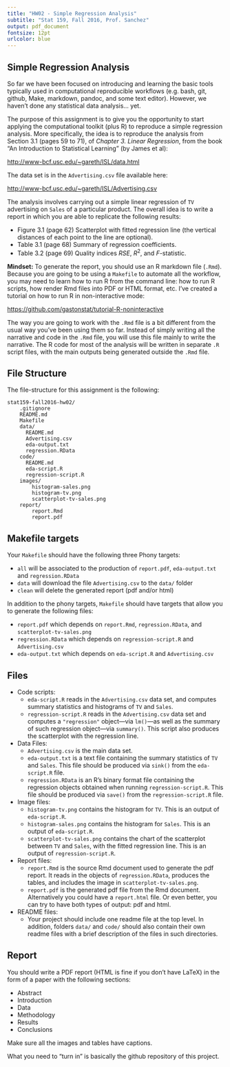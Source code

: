 ```yaml
---
title: "HW02 - Simple Regression Analysis"
subtitle: "Stat 159, Fall 2016, Prof. Sanchez"
output: pdf_document
fontsize: 12pt
urlcolor: blue
---
```


## Simple Regression Analysis

So far we have been focused on introducing and learning the basic tools 
typically used in computational reproducible workflows (e.g. bash, git, github, 
Make, markdown, pandoc, and some text editor). However, we haven't done any
statistical data analysis... yet. 

The purpose of this assignment is to give you the opportunity to start applying 
the computational toolkit (plus R) to reproduce a simple regression analysis. 
More specifically, the idea is to reproduce the analysis from Section 3.1
(pages 59 to 71), of _Chapter 3. Linear Regression_,
from the book "An Introduction to Statistical Learning" (by James et al):

[http://www-bcf.usc.edu/~gareth/ISL/data.html](http://www-bcf.usc.edu/~gareth/ISL/data.html)

The data set is in the `Advertising.csv` file available here:

[http://www-bcf.usc.edu/~gareth/ISL/Advertising.csv](http://www-bcf.usc.edu/~gareth/ISL/Advertising.csv)

The analysis involves carrying out a simple linear regression of `TV` 
advertising on `Sales` of a particular product. The overall idea is to write a 
report in which you are able to replicate the following results:

- Figure 3.1 (page 62) Scatterplot with fitted regression line (the vertical 
distances of each point to the line are optional).
- Table 3.1 (page 68) Summary of regression coefficients.
- Table 3.2 (page 69) Quality indices $RSE$, $R^2$, and $F$-statistic.

__Mindset:__ 
To generate the report, you should use an R markdown file (`.Rmd`). Because
you are going to be using a `Makefile` to automate all the workflow, you may
need to learn how to run R from the command line: how to run R scripts, how
render Rmd files into PDF or HTML format, etc.
I've created a tutorial on how to run R in non-interactive mode:

[https://github.com/gastonstat/tutorial-R-noninteractive](https://github.com/gastonstat/tutorial-R-noninteractive)

The way you are going to work with the `.Rmd` file is a bit different from the
usual way you've been using them so far. Instead of simply writing all the 
narrative and code in the `.Rmd` file, you will use this file mainly to write 
the narrative. The R code for most of the analysis will be written in separate 
`.R` script files, with the main outputs being generated outside the `.Rmd` file. 


## File Structure

The file-structure for this assignment is the following:

```
stat159-fall2016-hw02/
	.gitignore
	README.md
	Makefile
	data/
	  README.md
	  Advertising.csv
	  eda-output.txt
	  regression.RData
	code/
	  README.md
	  eda-script.R
	  regression-script.R
	images/
		histogram-sales.png
		histogram-tv.png
		scatterplot-tv-sales.png
	report/
		report.Rmd
		report.pdf
```


## Makefile targets

Your `Makefile` should have the following three Phony targets:

- `all` will be associated to the production of `report.pdf`, `eda-output.txt` 
and `regression.RData`
- `data` will download the file `Advertising.csv` to the `data/` folder
- `clean` will delete the generated report (pdf and/or html)

In addition to the phony targets, `Makefile` should have targets that allow you 
to generate the following files:

- `report.pdf` which depends on `report.Rmd`, `regression.RData`, and
`scatterplot-tv-sales.png`
- `regression.RData` which depends on `regression-script.R` and `Advertising.csv`
- `eda-output.txt` which depends on `eda-script.R` and `Advertising.csv`


## Files

- Code scripts:
    + `eda-script.R` reads in the `Advertising.csv` data set, and computes 
    summary statistics and histograms of `TV` and `Sales`.
    + `regression-script.R` reads in the `Advertising.csv` data set and computes
    a `"regression"` object---via `lm()`---as well as the summary of such 
    regression object---via `summary()`. This script also produces the 
    scatterplot with the regression line.
- Data Files:
    + `Advertising.csv` is the main data set.
    + `eda-output.txt` is a text file containing the summary statistics of
    `TV` and `Sales`. This file should be produced via `sink()` from the
    `eda-script.R` file.
    + `regression.RData` is an R's binary format file containing the regression
    objects obtained when running `regression-script.R`. This file should be
    produced via `save()` from the `regression-script.R` file.
- Image files:
    + `histogram-tv.png` contains the histogram for `TV`. This is
    an output of `eda-script.R`.
    + `histogram-sales.png` contains the histogram for `Sales`. 
    This is an output of `eda-script.R`.
    + `scatterplot-tv-sales.png` contains the chart of the scatterplot between
    `TV` and `Sales`, with the fitted regression line. This is an output of
    `regression-script.R`.
- Report files:
    + `report.Rmd` is the source Rmd document used to generate the pdf report.
    It reads in the objects of `regression.RData`, produces the tables, and 
    includes the image in `scatterplot-tv-sales.png`.
    + `report.pdf` is the generated pdf file from the Rmd document. 
    Alternatively you could have a `report.html` file. Or even better,
    you can try to have both types of output: pdf and html.
- README files:
    + Your project should include one readme file at the top level. In addition,
    folders `data/` and `code/` should also contain their own readme files
    with a brief description of the files in such directories.
    

## Report

You should write a PDF report (HTML is fine if you don't have LaTeX) in the 
form of a paper with the following sections:

- Abstract
- Introduction
- Data
- Methodology
- Results
- Conclusions

Make sure all the images and tables have captions.

What you need to "turn in" is basically the github repository of this project.
